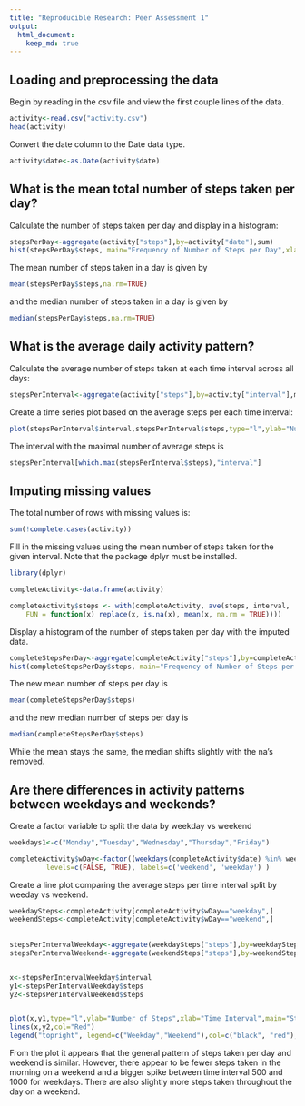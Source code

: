```yaml
---
title: "Reproducible Research: Peer Assessment 1"
output: 
  html_document:
    keep_md: true
---
```



## Loading and preprocessing the data
Begin by reading in the csv file and view the first couple lines of the data.
```r
activity<-read.csv("activity.csv")
head(activity)
```
Convert the date column to the Date data type. 
```r
activity$date<-as.Date(activity$date)
```

## What is the mean total number of steps taken per day?
Calculate the number of steps taken per day and display in a histogram:
```r
stepsPerDay<-aggregate(activity["steps"],by=activity["date"],sum)
hist(stepsPerDay$steps, main="Frequency of Number of Steps per Day",xlab="Steps per Day",ylab="Count of Days")
```

The mean number of steps taken in a day is given by
```r
mean(stepsPerDay$steps,na.rm=TRUE)
```
and the median number of steps taken in a day is given by
```r
median(stepsPerDay$steps,na.rm=TRUE)
```


## What is the average daily activity pattern?
Calculate the average number of steps taken at each time interval across all days:
```r
stepsPerInterval<-aggregate(activity["steps"],by=activity["interval"],mean,na.rm=TRUE)
```

Create a time series plot based on the average steps per each time interval:

```r
plot(stepsPerInterval$interval,stepsPerInterval$steps,type="l",ylab="Number of Steps",xlab="Time Interval",main="Average Steps Per Time Interval")
```

The interval with the maximal number of average steps is 
```r
stepsPerInterval[which.max(stepsPerInterval$steps),"interval"]
```


## Imputing missing values
The total number of rows with missing values is:
```r
sum(!complete.cases(activity))
```

Fill in the missing values using the mean number of steps taken for the given interval. Note that the package dplyr must be installed.
```r
library(dplyr)

completeActivity<-data.frame(activity)

completeActivity$steps <- with(completeActivity, ave(steps, interval,
    FUN = function(x) replace(x, is.na(x), mean(x, na.rm = TRUE))))
```

Display a histogram of the number of steps taken per day with the imputed data.

```r
completeStepsPerDay<-aggregate(completeActivity["steps"],by=completeActivity["date"],sum)
hist(completeStepsPerDay$steps, main="Frequency of Number of Steps per Day",xlab="Steps per Day",ylab="Count of Days")
```

The new mean number of steps per day is
```r
mean(completeStepsPerDay$steps)
```
and the new median number of steps per day is
```r
median(completeStepsPerDay$steps)
```
While the mean stays the same, the median shifts slightly with the na's removed.

## Are there differences in activity patterns between weekdays and weekends?

Create a factor variable to split the data by weekday vs weekend
```r
weekdays1<-c("Monday","Tuesday","Wednesday","Thursday","Friday")

completeActivity$wDay<-factor((weekdays(completeActivity$date) %in% weekdays1), 
         levels=c(FALSE, TRUE), labels=c('weekend', 'weekday') )
```

Create a line plot comparing the average steps per time interval split by weeday vs weekend.

```r
weekdaySteps<-completeActivity[completeActivity$wDay=="weekday",]
weekendSteps<-completeActivity[completeActivity$wDay=="weekend",]
  
  
stepsPerIntervalWeekday<-aggregate(weekdaySteps["steps"],by=weekdaySteps["interval"],mean,na.rm=TRUE)
stepsPerIntervalWeekend<-aggregate(weekendSteps["steps"],by=weekendSteps["interval"],mean,na.rm=TRUE)


x<-stepsPerIntervalWeekday$interval
y1<-stepsPerIntervalWeekday$steps
y2<-stepsPerIntervalWeekend$steps


plot(x,y1,type="l",ylab="Number of Steps",xlab="Time Interval",main="Steps per Time Interval")
lines(x,y2,col="Red")
legend("topright", legend=c("Weekday","Weekend"),col=c("black", "red"),lty=c(1,1,1),cex=1)

```

From the plot it appears that the general pattern of steps taken per day and weekend is similar. However, there appear to be fewer steps taken in the morning on a weekend and a bigger spike between time interval 500 and 1000 for weekdays. There are also slightly more steps taken throughout the day on a weekend.
